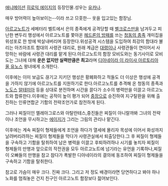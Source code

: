 [[애니메이션]] [[히로익 에이지]]의 등장인물.성우는 [[유카나]].

매우 방어력이 높아보이는--이라 쓰고 므훗한-- 옷을 입고있는 함장님.

[[아르고노트]]가 세메터리 벨트에서 은의 종족에게 공격당할 때 [[벨크로스]]만을 남겨두고 피난한 변두리 행성에서 아르고노트를 쫓아온 [[헤드론의 방패]]를 쓰는 [[청동의 종족]] 개미집을 위성포로 한 방에 박살내버리며 등장한다.위성공격 시스템을 도입하여 최강의 함대라 불리는 아즈아조트 함대의 사령관 대리로, 원래 계급은 [[대령]]이나 사령관들이 연이어서 사망하는 바람에 사령관 대리를 맡게 된다.아르고노트의 함장 모비도와는 동기사이로 모비도는 그녀에 대해 '''운은 없지만 실력만큼은 최고'''라며 [[디아네이라 이 라이샤 아르토리아 올 유노스]] 왕녀에게 소개한다.

이후에는 이미 보급도 끊기고 지키던 행성은 황폐화하고 적들도 더 이상은 행성에 공격을 가하지 않기에 아르고노트를 지원하기로 한다.아르고노트를 추격해 온 청동의 종족과 [[노도스]] [[알테미아]] 등을 상대로 분전하며 시간을 끌다가 소수의 병력만을 이끌고 아르고노트와 합류한다.이후에는 공적이 높이 평가 되어 [[중장]]으로 승진하여 지구탈환을 위해 출진하는 인류연합군 기함의 전략조언가로 참전하게 된다.

그러나 찌질이인 멜레아그로스와 아탈란테스,중진들은 찌질이 아니랄까봐 그녀의 전략이나 조언을 무시하고는 [[에이지]]가 그리는 그림의 관리나 맡긴다.

이후에는 계속 찌질이 형제들에게 조언을 하다가 열세에 몰리자 목성에 이어서 화성까지 날려버리려하는 찌질이 형제들을 막다가 사령관실에서 퇴출당한다.그 후 찌질이 형제들을 구속하고 기함을 탈취하여 남은 병력을 이끌고 후퇴하려하나 시기를 놓치자 찌질이 형제들의 만행과 앞으로의 작전권을 모두 아르고노트에 넘기라는 유언을 기록하나,찌질이 오빠들의 만행을 참고 참다가 폭발한 디아네이라의 결의에 동조하여 찌질이 형제들을 구속하고 기함을 탈취한다.   

참고로 가슴이 매우 크다. 진짜 크다.
그리고 저 정도 배경이라면 당연하다고 봐야 하나 노화를 멈춰놓은 건지 친구인 아르고노트 함장보다 젊어보인다.

